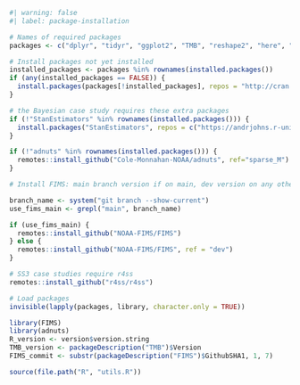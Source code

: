 ```r
#| warning: false
#| label: package-installation

# Names of required packages
packages <- c("dplyr", "tidyr", "ggplot2", "TMB", "reshape2", "here", "remotes", "lubridate")

# Install packages not yet installed
installed_packages <- packages %in% rownames(installed.packages())
if (any(installed_packages == FALSE)) {
  install.packages(packages[!installed_packages], repos = "http://cran.us.r-project.org")
}

# the Bayesian case study requires these extra packages
if (!"StanEstimators" %in% rownames(installed.packages())) {
  install.packages("StanEstimators", repos = c("https://andrjohns.r-universe.dev", "https://cloud.r-project.org"))
}

if (!"adnuts" %in% rownames(installed.packages())) {
  remotes::install_github("Cole-Monnahan-NOAA/adnuts", ref="sparse_M")
}

# Install FIMS: main branch version if on main, dev version on any other branch

branch_name <- system("git branch --show-current")
use_fims_main <- grepl("main", branch_name)

if (use_fims_main) {
  remotes::install_github("NOAA-FIMS/FIMS")
} else {
  remotes::install_github("NOAA-FIMS/FIMS", ref = "dev")
}

# SS3 case studies require r4ss
remotes::install_github("r4ss/r4ss")

# Load packages
invisible(lapply(packages, library, character.only = TRUE))

library(FIMS)
library(adnuts)
R_version <- version$version.string
TMB_version <- packageDescription("TMB")$Version
FIMS_commit <- substr(packageDescription("FIMS")$GithubSHA1, 1, 7)

source(file.path("R", "utils.R"))
```
